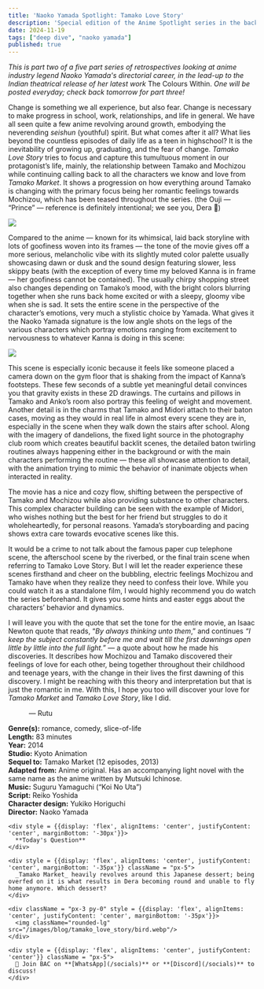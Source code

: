 ```yaml
---
title: 'Naoko Yamada Spotlight: Tamako Love Story'
description: 'Special edition of the Anime Spotlight series in the backdrop of upcoming release of "The Colors Within" movie!'
date: 2024-11-19
tags: ["deep dive", "naoko yamada"]
published: true
---
```


_This is part two of a five part series of retrospectives looking at anime industry legend Naoko Yamada's directorial career, in the lead-up to the Indian theatrical release of her latest work_ The Colours Within. _One will be posted everyday; check back tomorrow for part three!_

Change is something we all experience, but also fear. Change is necessary to make progress in school, work, relationships, and life in general. We have all seen quite a few anime revolving around growth, embodying the neverending _seishun_ (youthful) spirit. But what comes after it all? What lies beyond the countless episodes of daily life as a teen in highschool? It is the inevitability of growing up, graduating, and the fear of change. _Tamako Love Story_ tries to focus and capture this tumultuous moment in our protagonist’s life, mainly, the relationship between Tamako and Mochizou while continuing calling back to all the characters we know and love from _Tamako Market_. It shows a progression on how everything around Tamako is changing with the primary focus being her romantic feelings towards Mochizou, which has been teased throughout the series. (the Ouji — “Prince” — reference is definitely intentional; we see you, Dera 👀)

<div style = {{display: 'flex', alignItems: 'center', justifyContent: 'center', marginBottom: '-30px', marginTop: '-30px'}}>
  <img src="/images/blog/tamako_love_story/poster.webp"/>
</div>

Compared to the anime — known for its whimsical, laid back storyline with lots of goofiness woven into its frames — the tone of the movie gives off a more serious, melancholic vibe with its slightly muted color palette usually showcasing dawn or dusk and the sound design featuring slower, less skippy beats (with the exception of every time my beloved Kanna is in frame — her goofiness cannot be contained). The usually chirpy shopping street also changes depending on Tamako’s mood, with the bright colors blurring together when she runs back home excited or with a sleepy, gloomy vibe when she is sad. It sets the entire scene in the perspective of the character’s emotions, very much a stylistic choice by Yamada. What gives it the Naoko Yamada signature is the low angle shots on the legs of the various characters which portray emotions ranging from excitement to nervousness to whatever Kanna is doing in this scene:

<div style = {{display: 'flex', alignItems: 'center', justifyContent: 'center', marginBottom: '-30px', marginTop: '-30px'}}>
  <img src="/images/blog/tamako_love_story/tamako.gif"/>
</div>

This scene is especially iconic because it feels like someone placed a camera down on the gym floor that is shaking from the impact of Kanna’s footsteps. These few seconds of a subtle yet meaningful detail convinces you that gravity exists in these 2D drawings. The curtains and pillows in Tamako and Anko’s room also portray this feeling of weight and movement. Another detail is in the charms that Tamako and Midori attach to their baton cases, moving as they would in real life in almost every scene they are in, especially in the scene when they walk down the stairs after school. Along with the imagery of dandelions, the fixed light source in the photography club room which creates beautiful backlit scenes, the detailed baton twirling routines always happening either in the background or with the main characters performing the routine — these all showcase attention to detail, with the animation trying to mimic the behavior of inanimate objects when interacted in reality.

The movie has a nice and cozy flow, shifting between the perspective of Tamako and Mochizou while also providing substance to other characters. This complex character building can be seen with the example of Midori, who wishes nothing but the best for her friend but struggles to do it wholeheartedly, for personal reasons. Yamada’s storyboarding and pacing shows extra care towards evocative scenes like this.

It would be a crime to not talk about the famous paper cup telephone scene, the afterschool scene by the riverbed, or the final train scene when referring to Tamako Love Story. But I will let the reader experience these scenes firsthand and cheer on the bubbling, electric feelings Mochizou and Tamako have when they realize they need to confess their love. While you could watch it as a standalone film, I would highly recommend you do watch the series beforehand. It gives you some hints and easter eggs about the characters’ behavior and dynamics.

I will leave you with the quote that set the tone for the entire movie, an Isaac Newton quote that reads, “_By always thinking unto them_,” and continues _“I keep the subject constantly before me and wait till the first dawnings open little by little into the full light._” — a quote about how he made his discoveries. It describes how Mochizou and Tamako discovered their feelings of love for each other, being together throughout their childhood and teenage years, with the change in their lives the first dawning of this discovery. I might be reaching with this theory and interpretation but that is just the romantic in me. With this, I hope you too will discover your love for _Tamako Market_ and _Tamako Love Story_, like I did.

&emsp;&emsp;&emsp;— Rutu

**Genre(s):** romance, comedy, slice-of-life \
**Length:** 83 minutes \
**Year:** 2014 \
**Studio:** Kyoto Animation \
**Sequel to:** Tamako Market (12 episodes, 2013) \
**Adapted from:** Anime original. Has an accompanying light novel with the same name as the anime written by Mutsuki Ichinose. \
**Music:** Suguru Yamaguchi (“Koi No Uta”) \
**Script:** Reiko Yoshida \
**Character design:** Yukiko Horiguchi \
**Director:** Naoko Yamada


<div style = {{display: 'flex', alignItems: 'center', justifyContent: 'center', marginBottom: '20px', marginTop: '0px'}}>
  <div className="w-full max-w-fit bg-white border rounded-xl shadow dark:bg-[#191919] border-[#EA4168] align-center">
  
    <div style = {{display: 'flex', alignItems: 'center', justifyContent: 'center', marginBottom: '-30px'}}>
      **Today's Question**
    </div>

    <div style = {{display: 'flex', alignItems: 'center', justifyContent: 'center', marginBottom: '-35px'}} className = "px-5">
      _Tamako Market_ heavily revolves around this Japanese dessert; being overfed on it is what results in Dera becoming round and unable to fly home anymore. Which dessert?
    </div>

    <div className = "px-3 py-0" style = {{display: 'flex', alignItems: 'center', justifyContent: 'center', marginBottom: '-35px'}}>
      <img className="rounded-lg" src="/images/blog/tamako_love_story/bird.webp"/>
    </div>

    <div style = {{display: 'flex', alignItems: 'center', justifyContent: 'center'}} className = "px-5">
      📢 Join BAC on **[WhatsApp](/socials)** or **[Discord](/socials)** to discuss!
    </div>
  
  </div>
</div>



